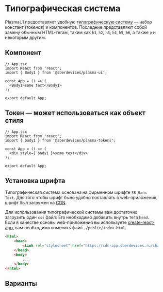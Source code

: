 


<Meta title="Typography" decorators={[InSpacing]} />

# Типографическая система
PlasmaUI предоставляет удобную [типографическую систему](/?path=/docs/tokens--page#типографическая-система) — набор констант (_токенов_) и компонентов.
Последние представляют собой замену обычным HTML-тегам, таким как `h1`, `h2`, `h3`, `h4`, `h5`, `h6`, а также `p` и некоторым другим.

## Компонент
```tsx
// App.tsx
import React from 'react';
import { Body1 } from '@sberdevices/plasma-ui';

const App = () => (
  <Body1>some text</Body1>
);

export default App;
```

## Токен — может использоваться как объект стиля
```tsx
// App.tsx
import React from 'react';
import { body1 } from '@sberdevices/plasma-tokens';

const App = () => (
  <div style={ body1 }>some text</div>
);

export default App;
```

## Установка шрифта
Типографическая система основана на фирменном шрифте `SB Sans Text`. Для того чтобы шрифт было удобно поставлять в web-приложения, шрифт был загружен на [CDN](https://ru.wikipedia.org/wiki/Content_Delivery_Network).

Для использования типографической системы вам достаточно загрузить один `css` файл:
Его необходимо добавить внутрь тега `head`. Если в качестве основы web-приложения вы используете [create-react-app](https://create-react-app.dev), вам необходимо изменить файл `./public/index.html`.

```html
<html>
    <head>
        <link rel="stylesheet" href="https://cdn-app.sberdevices.ru/shared-static/0.0.0/styles/SBSansText.0.1.0.css" />
    </head>
    <body>
        ...
    </body>
</html>
```

## Варианты
<Canvas>
    <Story name="Default" story={stories.Default} />
</Canvas>
